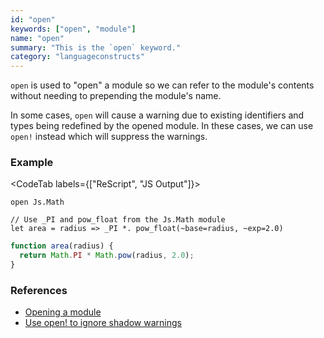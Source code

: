```yaml
---
id: "open"
keywords: ["open", "module"]
name: "open"
summary: "This is the `open` keyword."
category: "languageconstructs"
---
```


`open` is used to "open" a module so  we can refer to the module's contents without needing to prepending the module's name.

In some cases, `open` will cause a warning due to existing identifiers and types being redefined by the opened module. In these cases, we can use `open!` instead which will suppress the warnings. 

### Example

<CodeTab labels={["ReScript", "JS Output"]}>

```res
open Js.Math

// Use _PI and pow_float from the Js.Math module
let area = radius => _PI *. pow_float(~base=radius, ~exp=2.0)
```

```js
function area(radius) {
  return Math.PI * Math.pow(radius, 2.0);
}
```

</CodeTab>

### References

* [Opening a module](/docs/manual/latest/module#opening-a-module)
* [Use open! to ignore shadow warnings](/docs/manual/latest/module#use-open-to-ignore-shadow-warnings)
